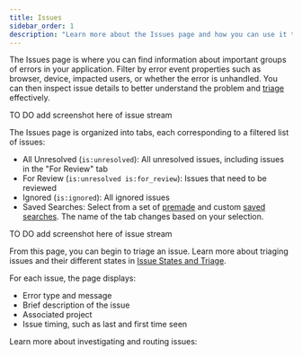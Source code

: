 ```yaml
---
title: Issues
sidebar_order: 1
description: "Learn more about the Issues page and how you can use it to efficiently triage issues."
---
```


The Issues page is where you can find information about important groups of errors in your application. Filter by error event properties such as browser, device, impacted users, or whether the error is unhandled. You can then inspect issue details to better understand the problem and [triage](/product/error-monitoring/issue-details/) effectively.

TO DO add screenshot here of issue stream

The Issues page is organized into tabs, each corresponding to a filtered list of issues:

- All Unresolved (`is:unresolved`): All unresolved issues, including issues in the "For Review" tab
- For Review (`is:unresolved is:for_review`): Issues that need to be reviewed
- Ignored (`is:ignored`): All ignored issues
- Saved Searches: Select from a set of [premade](/product/sentry-basics/search/#premade-searches) and custom [saved searches](/product/sentry-basics/search/#organization-wide-saved-searches). The name of the tab changes based on your selection.

TO DO add screenshot here of issue stream

From this page, you can begin to triage an issue. Learn more about triaging issues and their different states in [Issue States and Triage](/product/error-monitoring/states-triage/).

For each issue, the page displays:

- Error type and message
- Brief description of the issue
- Associated project
- Issue timing, such as last and first time seen

Learn more about investigating and routing issues:

<PageGrid />
